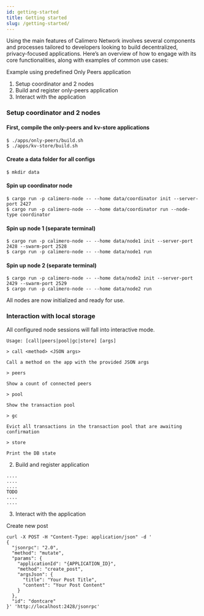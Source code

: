 ```yaml
---
id: getting-started
title: Getting started
slug: /getting-started/
---
```


Using the main features of Calimero Network involves several components and processes tailored to developers looking to build decentralized, privacy-focused applications. Here’s an overview of how to engage with its core functionalities, along with examples of common use cases:

Example using predefined Only Peers application

1. Setup coordinator and 2 nodes
2. Build and register only-peers application
3. Interact with the application

### Setup coordinator and 2 nodes

#### First, compile the only-peers and kv-store applications

```console
$ ./apps/only-peers/build.sh
$ ./apps/kv-store/build.sh
```

#### Create a data folder for all configs

```console
$ mkdir data
```

#### Spin up coordinator node

```
$ cargo run -p calimero-node -- --home data/coordinator init --server-port 2427
$ cargo run -p calimero-node -- --home data/coordinator run --node-type coordinator
```

#### Spin up node 1 (separate terminal)

```
$ cargo run -p calimero-node -- --home data/node1 init --server-port 2428 --swarm-port 2528
$ cargo run -p calimero-node -- --home data/node1 run
```

#### Spin up node 2 (separate terminal)

```console
$ cargo run -p calimero-node -- --home data/node2 init --server-port 2429 --swarm-port 2529
$ cargo run -p calimero-node -- --home data/node2 run
```

All nodes are now initialized and ready for use.

### Interaction with local storage

All configured node sessions will fall into interactive mode.

```console
Usage: [call|peers|pool|gc|store] [args]

> call <method> <JSON args>

Call a method on the app with the provided JSON args

> peers

Show a count of connected peers

> pool

Show the transaction pool

> gc

Evict all transactions in the transaction pool that are awaiting confirmation

> store

Print the DB state
```

2. Build and register application

```
....
....
....
TODO
....
....
```

3. Interact with the application

Create new post

```
curl -X POST -H "Content-Type: application/json" -d '
{
  "jsonrpc": "2.0",
  "method": "mutate",
  "params": {
    "applicationId": "{APPLICATION_ID}",
    "method": "create_post",
    "argsJson": {
      "title": "Your Post Title",
      "content": "Your Post Content"
    }
  },
  "id": "dontcare"
}' 'http://localhost:2428/jsonrpc'
```
